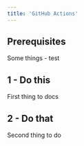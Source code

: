 ```yaml
---
title: 'GitHub Actions'
---
```


## Prerequisites

Some things - test

## 1 - Do this

First thing to docs

## 2 - Do that

Second thing to do
